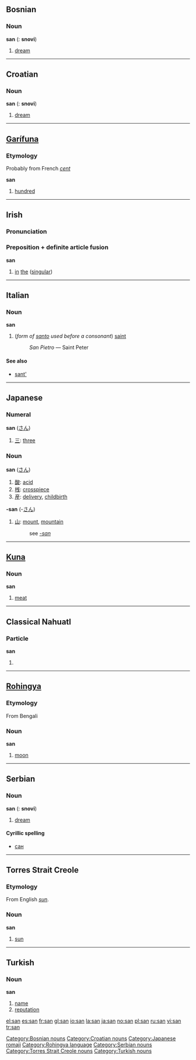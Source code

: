 {{see|San|şan}}

==Bosnian==

===Noun===
'''san''' {{m}} {{s}} ({{p}}: '''snovi''')
#[[dream]]

[[Category:Bosnian nouns]]


----

==Croatian==

===Noun===
'''san''' {{m}} {{s}} ({{p}}: '''snovi''')
#[[dream]]

[[Category:Croatian nouns]]


----

==[[Garífuna]]==

===Etymology===
Probably from French ''[[cent#French|cent]]''

'''san'''

# [[hundred]]

----

==Irish==
===Pronunciation===
{{IPA|[sən]}}

===Preposition + definite article fusion===
'''san'''
#[[in]] [[the]] ([[singular]])

----

==Italian==

===Noun===
'''san'''

#(''form of [[santo]] used before a consonant'') [[saint]]
#:''San Pietro'' &mdash; Saint Peter

====See also====
*[[sant']]

----

==Japanese==
===Numeral===
'''san''' ([[さん]])
#[[三]]: [[three]]

===Noun===
'''san''' ([[さん]])
#[[酸]]: [[acid]]
#[[桟]]: [[crosspiece]]
#[[産]]: [[delivery]], [[childbirth]]

[[Category:Japanese romaji]]

'''-san''' (-[[さん]])
#[[山]]: [[mount]], [[mountain]]
#:see ''[[-san]]''

----

==[[Kuna]]==

===Noun===
'''san'''

# [[meat]]

----
==Classical Nahuatl==
===Particle===
'''san'''

# {{alternative spelling of|zan}}

----

==[[Rohingya]]==

===Etymology===
From Bengali

===Noun===
'''san'''

# [[moon]]

[[Category:Rohingya language]]

----

==Serbian==

===Noun===
'''san''' {{m}} {{s}} ({{p}}: '''snovi''')
#[[dream]]

====Cyrillic spelling====
*[[сан#Serbian|сан]]

[[Category:Serbian nouns]]

----
==Torres Strait Creole==
===Etymology===
From English ''[[sun]]''.
===Noun===
'''san'''

# [[sun]]
[[Category:Torres Strait Creole nouns]]
----

==Turkish==
===Noun===
'''san'''
#[[name]]
#[[reputation]]

[[Category:Turkish nouns]]

[[el:san]]
[[es:san]]
[[fr:san]]
[[gl:san]]
[[io:san]]
[[la:san]]
[[ja:san]]
[[no:san]]
[[pl:san]]
[[ru:san]]
[[vi:san]]
[[tr:san]]